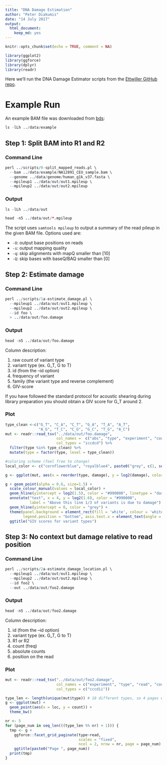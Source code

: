 ```yaml
---
title: "DNA Damage Estimation"
author: "Peter Diakumis"
date: "14 July 2017"
output: 
  html_document: 
    keep_md: yes
---
```


```r
knitr::opts_chunk$set(echo = TRUE, comment = NA)
```
```r
library(ggplot2)
library(ggforce)
library(dplyr)
library(readr)
```

Here we'll run the DNA Damage Estimator scripts from the
[Ettwiller GitHub repo](https://github.com/Ettwiller/Damage-estimator).

# Example Run
An example BAM file was downloaded from
[bds](https://github.com/vsbuffalo/bds-files/tree/master/chapter-11-alignment):

```r
ls -lLh ../data/example
```

## Step 1: Split BAM into R1 and R2

### Command Line

```r
perl ../scripts/0-split_mapped_reads.pl \
  --bam ../data/example/NA12891_CEU_sample.bam \
  --genome ../data/genome/human_g1k_v37.fasta \
  --mpileup1 ../data/out/out1.mpileup \
  --mpileup2 ../data/out/out2.mpileup
```

### Output

```r
ls -lLh ../data/out
```

```r
head -n5 ../data/out/*.mpileup
```

The script uses `samtools mpileup` to output a summary of the read pileup in the
given BAM file. Options used are:

* `-O`: output base positions on reads 
* `-s`: output mapping quality
* `-q`: skip alignments with mapQ smaller than [10]
* `-Q`: skip bases with baseQ/BAQ smaller than [0]


## Step 2: Estimate damage

### Command Line
```r
perl ../scripts/1a-estimate_damage.pl \
  --mpileup1 ../data/out/out1.mpileup \
  --mpileup2 ../data/out/out2.mpileup \
  --id foo \
  > ../data/out/foo.damage
```

### Output

```r
head -n5 ../data/out/foo.damage
```

Column description:

1. raw count of variant type
2. variant type (ex. G_T, G to T)
3. id (from the --id option)
4. frequency of variant
5. family (the variant type and reverse complement)
6. GIV-score

If you have followed the standard protocol for acoustic shearing during library preparation you should obtain a GIV score for G_T around 2.

### Plot

```r
type_clean <-c("G_T", "C_A", "C_T", "G_A", "T_A", "A_T",
               "A_G", "T_C", "C_G", "G_C", "T_G", "A_C")
mut <- readr::read_tsv("../data/out/foo.damage",
                       col_names =  c("abs", "type", "experiment", "count", "family", "damage"),
                       col_types = "iccdcd") %>% 
  filter(type %in% type_clean) %>% 
  mutate(type = factor(type, level = type_clean))

#coloring scheme (feel free to change)
local_color <- c("cornflowerblue", "royalblue4", paste0("grey", c(1, seq(10, 100, 10))))

g <- ggplot(mut, aes(x = reorder(type, damage), y = log2(damage), color = experiment))

g + geom_point(alpha = 0.6, size=1.5) +
  scale_colour_manual(values = local_color) +
  geom_hline(yintercept = log2(1.5), color = "#990000", linetype = "dashed") +
  annotate("text", x = 4, y = log2(1.6), color = "#990000",
           label = "Above this line 1/3 of variants is due to damage") +
  geom_hline(yintercept = 0, color = "grey") +
  theme(panel.background = element_rect(fill = 'white', colour = 'white'), 
        legend.position = "bottom", axis.text.x = element_text(angle = 90, hjust = 1, size=11)) +
  ggtitle("GIV scores for variant types")
```


## Step 3: No context but damage relative to read position

### Command Line
```r
perl ../scripts/2a-estimate_damage_location.pl \
  --mpileup1 ../data/out/out1.mpileup \
  --mpileup2 ../data/out/out2.mpileup \
  --id foo2 \
  --out ../data/out/foo2.damage
```

### Output

```r
head -n5 ../data/out/foo2.damage
```

Column description:

1. id (from the --id option)
2. variant type (ex. G_T, G to T)
3. R1 or R2
4. count (freq)
5. absolute counts
6. position on the read

### Plot

```r
mut <- readr::read_tsv("../data/out/foo2.damage",
                       col_names = c("experiment", "type", "read", "count", "abs", "loc"),
                       col_types = c("cccdii"))

type_len <- length(unique(mut$type)) # 18 different types, so 4 pages with 5 rows each (last has 3)
g <- ggplot(mut) +
  geom_point(aes(x = loc, y = count)) +
  theme_bw()

nr <- 5
for (page_num in seq_len(((type_len %% nr) + 1))) {
  tmp <- g +
    ggforce::facet_grid_paginate(type~read,
                                 scales = "fixed",
                                 ncol = 2, nrow = nr, page = page_num) +
    ggtitle(paste0("Page ", page_num))
  print(tmp)
}






```



